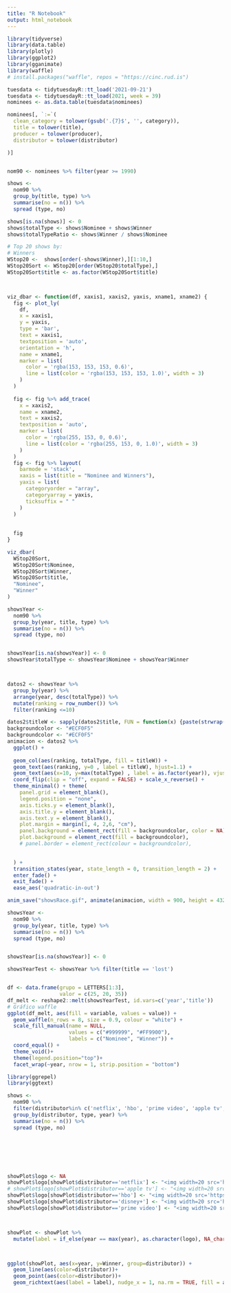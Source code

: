 ```yaml
---
title: "R Notebook"
output: html_notebook
---
```


```r
library(tidyverse)
library(data.table)
library(plotly)
library(ggplot2)
library(gganimate)
library(waffle)
# install.packages("waffle", repos = "https://cinc.rud.is")

```

```r

tuesdata <- tidytuesdayR::tt_load('2021-09-21')
tuesdata <- tidytuesdayR::tt_load(2021, week = 39)
nominees <- as.data.table(tuesdata$nominees)
```

```r
nominees[, `:=`(
  clean_category = tolower(gsub('.{7}$', '', category)),
  title = tolower(title),
  producer = tolower(producer),
  distributor = tolower(distributor)

)]


nom90 <- nominees %>% filter(year >= 1990)
```


```r


shows <-
  nom90 %>%
  group_by(title, type) %>%
  summarise(no = n()) %>%
  spread (type, no)

shows[is.na(shows)] <- 0
shows$totalType <- shows$Nominee + shows$Winner
shows$totalTypeRatio <- shows$Winner / shows$Nominee

# Top 20 shows by:
# Winners
WStop20 <-  shows[order(-shows$Winner),][1:10,]
WStop20Sort <- WStop20[order(WStop20$totalType),]
WStop20Sort$title <- as.factor(WStop20Sort$title)



viz_dbar <- function(df, xaxis1, xaxis2, yaxis, xname1, xname2) {
  fig <- plot_ly(
    df,
    x = xaxis1,
    y = yaxis,
    type = 'bar',
    text = xaxis1,
    textposition = 'auto',
    orientation = 'h',
    name = xname1,
    marker = list(
      color = 'rgba(153, 153, 153, 0.6)',
      line = list(color = 'rgba(153, 153, 153, 1.0)', width = 3)
    )
  )
  
  fig <- fig %>% add_trace(
    x = xaxis2,
    name = xname2,
    text = xaxis2,
    textposition = 'auto',
    marker = list(
      color = 'rgba(255, 153, 0, 0.6)',
      line = list(color = 'rgba(255, 153, 0, 1.0)', width = 3)
    )
  )
  fig <- fig %>% layout(
    barmode = 'stack',
    xaxis = list(title = "Nominee and Winners"),
    yaxis = list(
      categoryorder = "array",
      categoryarray = yaxis,
      ticksuffix = " "
    )
  )
  
  
  fig
}

viz_dbar(
  WStop20Sort,
  WStop20Sort$Nominee,
  WStop20Sort$Winner,
  WStop20Sort$title,
  "Nominee",
  "Winner"
)

```

```r
showsYear <-
  nom90 %>%
  group_by(year, title, type) %>%
  summarise(no = n()) %>%
  spread (type, no)


showsYear[is.na(showsYear)] <- 0
showsYear$totalType <- showsYear$Nominee + showsYear$Winner



datos2 <- showsYear %>%
  group_by(year) %>%
  arrange(year, desc(totalType)) %>%
  mutate(ranking = row_number()) %>%
  filter(ranking <=10)

datos2$titleW <- sapply(datos2$title, FUN = function(x) {paste(strwrap(x, width = 20), collapse = '\n')})
backgroundcolor <- "#ECF0F5"
backgroundcolor <- "#ECF0F5"
animacion <- datos2 %>%
  ggplot() +
  
  geom_col(aes(ranking, totalType, fill = titleW)) +
  geom_text(aes(ranking, y=0 , label = titleW), hjust=1.1) + 
  geom_text(aes(x=10, y=max(totalType) , label = as.factor(year)), vjust = 0.2, alpha = 0.5,  col = "gray", size = 20) +
  coord_flip(clip = "off", expand = FALSE) + scale_x_reverse() +
  theme_minimal() + theme(
    panel.grid = element_blank(), 
    legend.position = "none",
    axis.ticks.y = element_blank(),
    axis.title.y = element_blank(),
    axis.text.y = element_blank(),
    plot.margin = margin(1, 4, 2,6, "cm"),
    panel.background = element_rect(fill = backgroundcolor, color = NA),
    plot.background = element_rect(fill = backgroundcolor),
    # panel.border = element_rect(colour = backgroundcolor),

  
  ) +
  transition_states(year, state_length = 0, transition_length = 2) +
  enter_fade() +
  exit_fade() + 
  ease_aes('quadratic-in-out') 

anim_save("showsRace.gif", animate(animacion, width = 900, height = 432, fps = 25, duration = 30, rewind = FALSE))
```

```r
showsYear <-
  nom90 %>%
  group_by(year, title, type) %>%
  summarise(no = n()) %>%
  spread (type, no)


showsYear[is.na(showsYear)] <- 0

showsYearTest <- showsYear %>% filter(title == 'lost')


df <- data.frame(grupo = LETTERS[1:3],
                 valor = c(25, 20, 35))
df_melt <- reshape2::melt(showsYearTest, id.vars=c('year','title'))
# Gráfico waffle
ggplot(df_melt, aes(fill = variable, values = value)) +
  geom_waffle(n_rows = 8, size = 0.9, colour = "white") +
  scale_fill_manual(name = NULL,
                    values = c("#999999", "#FF9900"),
                    labels = c("Nominee", "Winner")) +
  coord_equal() +
  theme_void()+
  theme(legend.position="top")+
  facet_wrap(~year, nrow = 1, strip.position = "bottom")

```
```r
library(ggrepel)
library(ggtext)

shows <-
  nom90 %>%
  filter(distributor%in% c('netflix', 'hbo', 'prime video', 'apple tv', 'disney+'))%>%
  group_by(distributor, type, year) %>%
  summarise(no = n()) %>%
  spread (type, no)







showPlot$logo <- NA
showPlot$logo[showPlot$distributor=='netflix'] <- "<img width=20 src='https://i.pinimg.com/originals/8c/51/0e/8c510ee7de078ac4eaafdb9d15a810dd.png'>"
# showPlot$logo[showPlot$distributor=='apple tv'] <- "<img width=20 src='https://wiseplaylistasiptv.com/wp-content/uploads/2020/11/1269701_ico.png'>"
showPlot$logo[showPlot$distributor=='hbo'] <- "<img width=20 src='https://img.apksum.com/e2/com.hbo.android.app/3.6.1/icon.png'>"
showPlot$logo[showPlot$distributor=='disney+'] <- "<img width=20 src='https://cdn.iconscout.com/icon/free/png-256/disney-282116.png'>"
showPlot$logo[showPlot$distributor=='prime video'] <- "<img width=20 src='https://cdn.iconscout.com/icon/free/png-256/disney-282116.png'>"



showPlot <- showPlot %>% 
  mutate(label = if_else(year == max(year), as.character(logo), NA_character_))



ggplot(showPlot, aes(x=year, y=Winner, group=distributor)) +
  geom_line(aes(color=distributor))+
  geom_point(aes(color=distributor))+
  geom_richtext(aes(label = label), nudge_x = 1, na.rm = TRUE, fill = alpha(c("white"),0), color= alpha(c("white"),0))
```

